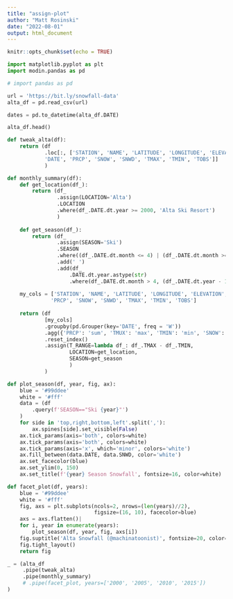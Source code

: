 ---
title: "assign-plot"
author: "Matt Rosinski"
date: "2022-08-01"
output: html_document
---

```{r setup, include=FALSE}
knitr::opts_chunk$set(echo = TRUE)
```


```{python}
import matplotlib.pyplot as plt
import modin.pandas as pd
```

```{python}
# import pandas as pd

url = 'https://bit.ly/snowfall-data'
alta_df = pd.read_csv(url)

dates = pd.to_datetime(alta_df.DATE)
```

```{python}
alta_df.head()

```

```{python}
def tweak_alta(df):
    return (df
            .loc[:, ['STATION', 'NAME', 'LATITUDE', 'LONGITUDE', 'ELEVATION',
            'DATE', 'PRCP', 'SNOW', 'SNWD', 'TMAX', 'TMIN', 'TOBS']]
            )

```


```{python}
def monthly_summary(df):
    def get_location(df_):
        return (df_
                .assign(LOCATION='Alta')
                .LOCATION
                .where(df_.DATE.dt.year >= 2000, 'Alta Ski Resort')
                )
                
    def get_season(df_):
        return (df_
                .assign(SEASON='Ski')
                .SEASON
                .where((df_.DATE.dt.month <= 4) | (df_.DATE.dt.month >= 11), 'Summer')
                .add(' ')
                .add(df_
                    .DATE.dt.year.astype(str)
                    .where(df_.DATE.dt.month > 4, (df_.DATE.dt.year - 1).astype(str))))
    
    my_cols = ['STATION', 'NAME', 'LATITUDE', 'LONGITUDE', 'ELEVATION','DATE', 
              'PRCP', 'SNOW', 'SNWD', 'TMAX', 'TMIN', 'TOBS']
    
    return (df
            [my_cols]
            .groupby(pd.Grouper(key='DATE', freq = 'W'))
            .agg({'PRCP': 'sum', 'TMUX': 'max', 'TMIN': 'min', 'SNOW': 'sum', 'SNWD': 'mean'})
            .reset_index()
            .assign(T_RANGE=lambda df_: df_.TMAX - df_.TMIN,
                    LOCATION=get_location,
                    SEASON=get_season
                    )
            )

```


```{python}
def plot_season(df, year, fig, ax):
    blue = '#99ddee'
    white = '#fff'
    data = (df
        .query(f'SEASON=="Ski {year}"')
    )
    for side in 'top,right,bottom,left'.split(','):
        ax.spines[side].set_visible(False)
    ax.tick_params(axis='both', colors=white)
    ax.tick_params(axis='both', colors=white)
    ax.tick_params(axis='x', which='minor', colors='white')
    ax.fill_between(data.DATE, data.SNWD, color='white')
    ax.set_facecolor(blue)
    ax.set_ylim(0, 150)
    ax.set_title(f'{year} Season Snowfall', fontsize=16, color=white)


```


```{python}
def facet_plot(df, years):
    blue = '#99ddee'
    white = '#fff'
    fig, axs = plt.subplots(ncols=2, nrows=(len(years)//2),
                            figsize=(16, 10), facecolor=blue)
    axs = axs.flatten()|
    for i, year in enumerate(years):
        plot_season(df, year, fig, axs[i])
    fig.suptitle('Alta Snowfall (@machinatoonist)', fontsize=20, color=white)
    fig.tight_layout()
    return fig


```


```{python}
_ = (alta_df
     .pipe(tweak_alta)
     .pipe(monthly_summary)
     # .pipe(facet_plot, years=['2000', '2005', '2010', '2015'])
)
                    


```

